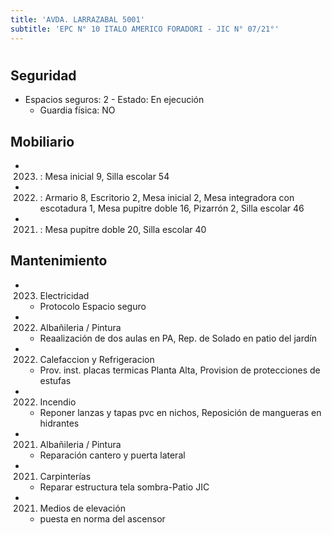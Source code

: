 ```yaml
---
title: 'AVDA. LARRAZABAL 5001'
subtitle: 'EPC N° 10 ITALO AMERICO FORADORI - JIC N° 07/21°'
---
```


#


## Seguridad

*  Espacios seguros: 2 - Estado: En ejecución 
    + Guardia física: NO





## Mobiliario

*  (2023) : Mesa inicial 9, Silla escolar 54 

*  (2022) : Armario 8, Escritorio 2, Mesa inicial 2, Mesa integradora con escotadura 1, Mesa pupitre doble 16, Pizarrón 2, Silla escolar 46 

*  (2021) : Mesa pupitre doble 20, Silla escolar 40 





## Mantenimiento

*  (2023) Electricidad 
    + Protocolo Espacio seguro

*  (2022) Albañileria / Pintura 
    + Reaalización de dos aulas en PA, Rep. de Solado en patio del jardín

*  (2022) Calefaccion y Refrigeracion 
    + Prov. inst. placas termicas Planta Alta, Provision de protecciones de estufas

*  (2022) Incendio 
    + Reponer lanzas y tapas pvc en nichos, Reposición de mangueras en hidrantes

*  (2021) Albañileria / Pintura 
    + Reparación cantero y puerta lateral

*  (2021) Carpinterías 
    + Reparar estructura tela sombra-Patio JIC

*  (2021) Medios de elevación 
    + puesta en norma del ascensor



